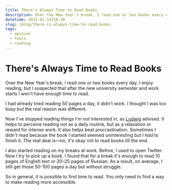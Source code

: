 ```yaml
---
title: There's Always Time to Read Books
description: Over the New Year's break, I read one or two books every day. I enjoy reading, but I suspected that after the new university semester and work starts I won't have enough time to read.
datetime: 2015-01-14T10:30
slug: /blog/there-is-always-time-to-read-books
tags:
  - opinion
  - tools
  - reading
---
```


# There's Always Time to Read Books

Over the New Year's break, I read one or two books every day. I enjoy reading, but I suspected that after the new university semester and work starts I won't have enough time to read.

I had already tried reading 50 pages a day, it didn't work. I thought I was too busy but the real reason was different.

Now I've stopped reading things I'm _not interested in_, as [Ludwig](https://ldwg.ru) advised. It helps to perceive reading not as a daily routine, but as a relaxation or reward for intense work. It also helps beat procrastination. Sometimes I didn't read because the book I started seemed uninteresting but I _had_ to finish it. The real deal is—no, it's okay not to read books till the end.

I also started reading on my breaks at work. Before, I used to open Twitter. Now I try to pick up a book. I found that for a break it's enough to read 10 pages of English text or 20–25 pages of Russian. As a result, on average, I still get those 50-100 pages a day but without struggle.

So in general, it is possible to find time to read. You only need to find a way to make reading more accessible.
